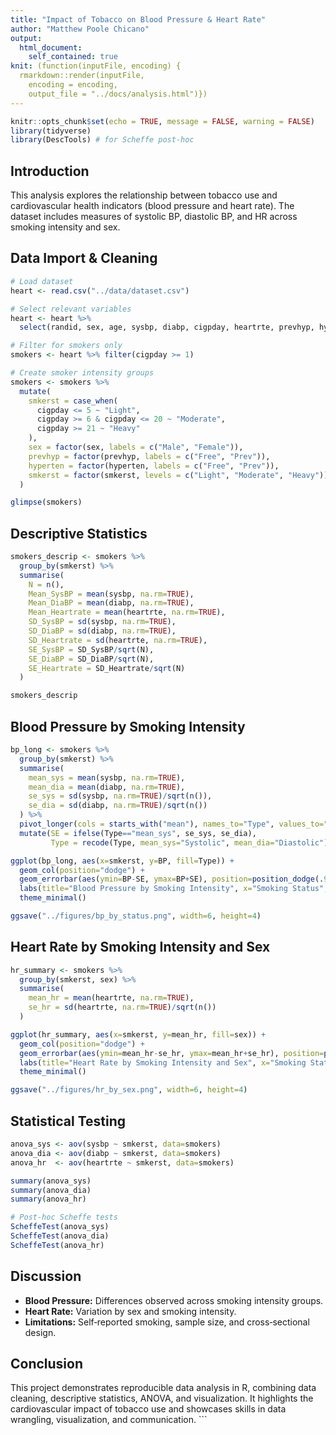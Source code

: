 ```yaml
---
title: "Impact of Tobacco on Blood Pressure & Heart Rate"
author: "Matthew Poole Chicano"
output: 
  html_document:
    self_contained: true
knit: (function(inputFile, encoding) {
  rmarkdown::render(inputFile,
    encoding = encoding,
    output_file = "../docs/analysis.html")})
---
```


```r
knitr::opts_chunk$set(echo = TRUE, message = FALSE, warning = FALSE)
library(tidyverse)
library(DescTools) # for Scheffe post-hoc
```

## Introduction
This analysis explores the relationship between tobacco use and cardiovascular health indicators (blood pressure and heart rate). The dataset includes measures of systolic BP, diastolic BP, and HR across smoking intensity and sex.

## Data Import & Cleaning
```r
# Load dataset
heart <- read.csv("../data/dataset.csv")

# Select relevant variables
heart <- heart %>%
  select(randid, sex, age, sysbp, diabp, cigpday, heartrte, prevhyp, hyperten, timehyp)

# Filter for smokers only
smokers <- heart %>% filter(cigpday >= 1)

# Create smoker intensity groups
smokers <- smokers %>%
  mutate(
    smkerst = case_when(
      cigpday <= 5 ~ "Light",
      cigpday >= 6 & cigpday <= 20 ~ "Moderate",
      cigpday >= 21 ~ "Heavy"
    ),
    sex = factor(sex, labels = c("Male", "Female")),
    prevhyp = factor(prevhyp, labels = c("Free", "Prev")),
    hyperten = factor(hyperten, labels = c("Free", "Prev")),
    smkerst = factor(smkerst, levels = c("Light", "Moderate", "Heavy"))
  )

glimpse(smokers)
```

## Descriptive Statistics
```r
smokers_descrip <- smokers %>%
  group_by(smkerst) %>%
  summarise(
    N = n(),
    Mean_SysBP = mean(sysbp, na.rm=TRUE),
    Mean_DiaBP = mean(diabp, na.rm=TRUE),
    Mean_Heartrate = mean(heartrte, na.rm=TRUE),
    SD_SysBP = sd(sysbp, na.rm=TRUE),
    SD_DiaBP = sd(diabp, na.rm=TRUE),
    SD_Heartrate = sd(heartrte, na.rm=TRUE),
    SE_SysBP = SD_SysBP/sqrt(N),
    SE_DiaBP = SD_DiaBP/sqrt(N),
    SE_Heartrate = SD_Heartrate/sqrt(N)
  )

smokers_descrip
```

## Blood Pressure by Smoking Intensity
```r
bp_long <- smokers %>%
  group_by(smkerst) %>%
  summarise(
    mean_sys = mean(sysbp, na.rm=TRUE),
    mean_dia = mean(diabp, na.rm=TRUE),
    se_sys = sd(sysbp, na.rm=TRUE)/sqrt(n()),
    se_dia = sd(diabp, na.rm=TRUE)/sqrt(n())
  ) %>%
  pivot_longer(cols = starts_with("mean"), names_to="Type", values_to="BP") %>%
  mutate(SE = ifelse(Type=="mean_sys", se_sys, se_dia),
         Type = recode(Type, mean_sys="Systolic", mean_dia="Diastolic"))

ggplot(bp_long, aes(x=smkerst, y=BP, fill=Type)) +
  geom_col(position="dodge") +
  geom_errorbar(aes(ymin=BP-SE, ymax=BP+SE), position=position_dodge(.9), width=.25) +
  labs(title="Blood Pressure by Smoking Intensity", x="Smoking Status", y="Mean BP (mmHg)") +
  theme_minimal()

ggsave("../figures/bp_by_status.png", width=6, height=4)
```

## Heart Rate by Smoking Intensity and Sex
```r
hr_summary <- smokers %>%
  group_by(smkerst, sex) %>%
  summarise(
    mean_hr = mean(heartrte, na.rm=TRUE),
    se_hr = sd(heartrte, na.rm=TRUE)/sqrt(n())
  )

ggplot(hr_summary, aes(x=smkerst, y=mean_hr, fill=sex)) +
  geom_col(position="dodge") +
  geom_errorbar(aes(ymin=mean_hr-se_hr, ymax=mean_hr+se_hr), position=position_dodge(.9), width=.25) +
  labs(title="Heart Rate by Smoking Intensity and Sex", x="Smoking Status", y="Mean HR (bpm)") +
  theme_minimal()

ggsave("../figures/hr_by_sex.png", width=6, height=4)
```

## Statistical Testing
```r
anova_sys <- aov(sysbp ~ smkerst, data=smokers)
anova_dia <- aov(diabp ~ smkerst, data=smokers)
anova_hr  <- aov(heartrte ~ smkerst, data=smokers)

summary(anova_sys)
summary(anova_dia)
summary(anova_hr)

# Post-hoc Scheffe tests
ScheffeTest(anova_sys)
ScheffeTest(anova_dia)
ScheffeTest(anova_hr)
```

## Discussion
- **Blood Pressure:** Differences observed across smoking intensity groups.  
- **Heart Rate:** Variation by sex and smoking intensity.  
- **Limitations:** Self‑reported smoking, sample size, and cross‑sectional design.  

## Conclusion
This project demonstrates reproducible data analysis in R, combining data cleaning, descriptive statistics, ANOVA, and visualization. It highlights the cardiovascular impact of tobacco use and showcases skills in data wrangling, visualization, and communication.
```
